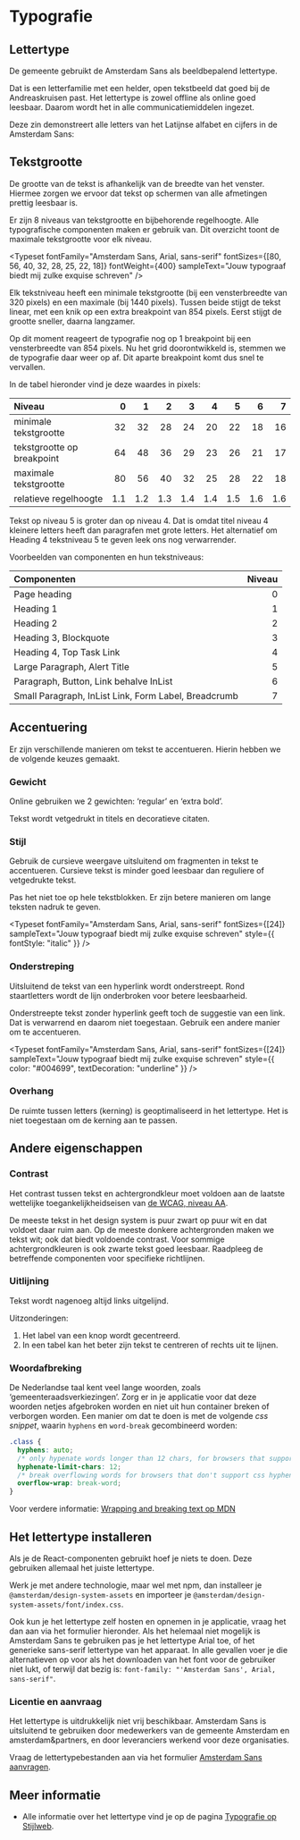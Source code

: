 
<Meta title="Docs/Designrichtlijnen/Typografie" />

# Typografie

## Lettertype

De gemeente gebruikt de Amsterdam Sans als beeldbepalend lettertype.

Dat is een letterfamilie met een helder, open tekstbeeld dat goed bij de Andreaskruisen past.
Het lettertype is zowel offline als online goed leesbaar.
Daarom wordt het in alle communicatiemiddelen ingezet.

Deze zin demonstreert alle letters van het Latijnse alfabet en cijfers in de Amsterdam Sans:

<Typeset
  fontFamily="Amsterdam Sans, Arial, sans-serif"
  fontSizes={[24]}
  fontWeight={400}
  sampleText="Jouw typograaf biedt mij zulke exquise schreven 012345689"
/>

## Tekstgrootte

De grootte van de tekst is afhankelijk van de breedte van het venster.
Hiermee zorgen we ervoor dat tekst op schermen van alle afmetingen prettig leesbaar is.

Er zijn 8 niveaus van tekstgrootte en bijbehorende regelhoogte.
Alle typografische componenten maken er gebruik van.
Dit overzicht toont de maximale tekstgrootte voor elk niveau.

<Typeset
  fontFamily="Amsterdam Sans, Arial, sans-serif"
  fontSizes={[80, 56, 40, 32, 28, 25, 22, 18]}
  fontWeight={400}
  sampleText="Jouw typograaf biedt mij zulke exquise schreven"
/>

Elk tekstniveau heeft een minimale tekstgrootte (bij een vensterbreedte van 320 pixels) en een maximale (bij 1440 pixels).
Tussen beide stijgt de tekst linear, met een knik op een extra breakpoint van 854 pixels.
Eerst stijgt de grootte sneller, daarna langzamer.

Op dit moment reageert de typografie nog op 1 breakpoint bij een vensterbreedte van 854 pixels.
Nu het grid doorontwikkeld is, stemmen we de typografie daar weer op af.
Dit aparte breakpoint komt dus snel te vervallen.

In de tabel hieronder vind je deze waardes in pixels:

| Niveau                     |   0 |   1 |   2 |   3 |   4 |   5 |   6 |   7 |
| :------------------------- | --: | --: | --: | --: | --: | --: | --: | --: |
| minimale tekstgrootte      |  32 |  32 |  28 |  24 |  20 |  22 |  18 |  16 |
| tekstgrootte op breakpoint |  64 |  48 |  36 |  29 |  23 |  26 |  21 |  17 |
| maximale tekstgrootte      |  80 |  56 |  40 |  32 |  25 |  28 |  22 |  18 |
| relatieve regelhoogte      | 1.1 | 1.2 | 1.3 | 1.4 | 1.4 | 1.5 | 1.6 | 1.6 |

Tekst op niveau 5 is groter dan op niveau 4.
Dat is omdat titel niveau 4 kleinere letters heeft dan paragrafen met grote letters.
Het alternatief om Heading 4 tekstniveau 5 te geven leek ons nog verwarrender.

Voorbeelden van componenten en hun tekstniveaus:

| Componenten                                          | Niveau |
| :--------------------------------------------------- | -----: |
| Page heading                                         |      0 |
| Heading 1                                            |      1 |
| Heading 2                                            |      2 |
| Heading 3, Blockquote                                |      3 |
| Heading 4, Top Task Link                             |      4 |
| Large Paragraph, Alert Title                         |      5 |
| Paragraph, Button, Link behalve InList               |      6 |
| Small Paragraph, InList Link, Form Label, Breadcrumb |      7 |

## Accentuering

Er zijn verschillende manieren om tekst te accentueren.
Hierin hebben we de volgende keuzes gemaakt.

### Gewicht

Online gebruiken we 2 gewichten: ‘regular’ en ‘extra bold’.

<Typeset
  fontFamily="Amsterdam Sans, Arial, sans-serif"
  fontSizes={[24]}
  fontWeight={400}
  sampleText="Jouw typograaf biedt mij zulke exquise schreven"
/>

Tekst wordt vetgedrukt in titels en decoratieve citaten.

<Typeset
  fontFamily="Amsterdam Sans, Arial, sans-serif"
  fontSizes={[24]}
  fontWeight={800}
  sampleText="Jouw typograaf biedt mij zulke exquise schreven"
/>

### Stijl

Gebruik de cursieve weergave uitsluitend om fragmenten in tekst te accentueren.
Cursieve tekst is minder goed leesbaar dan reguliere of vetgedrukte tekst.

Pas het niet toe op hele tekstblokken.
Er zijn betere manieren om lange teksten nadruk te geven.

<Typeset
  fontFamily="Amsterdam Sans, Arial, sans-serif"
  fontSizes={[24]}
  sampleText="Jouw typograaf biedt mij zulke exquise schreven"
  style={{ fontStyle: "italic" }}
/>

### Onderstreping

Uitsluitend de tekst van een hyperlink wordt onderstreept.
Rond staartletters wordt de lijn onderbroken voor betere leesbaarheid.

Onderstreepte tekst zonder hyperlink geeft toch de suggestie van een link.
Dat is verwarrend en daarom niet toegestaan.
Gebruik een andere manier om te accentueren.

<Typeset
  fontFamily="Amsterdam Sans, Arial, sans-serif"
  fontSizes={[24]}
  sampleText="Jouw typograaf biedt mij zulke exquise schreven"
  style={{ color: "#004699", textDecoration: "underline" }}
/>

### Overhang

De ruimte tussen letters (kerning) is geoptimaliseerd in het lettertype.
Het is niet toegestaan om de kerning aan te passen.

## Andere eigenschappen

### Contrast

Het contrast tussen tekst en achtergrondkleur moet voldoen aan de laatste wettelijke toegankelijkheidseisen van [de WCAG, niveau AA](https://www.w3.org/WAI/WCAG21/Understanding/contrast-minimum.html).

De meeste tekst in het design system is puur zwart op puur wit en dat voldoet daar ruim aan.
Op de meeste donkere achtergronden maken we tekst wit; ook dat biedt voldoende contrast.
Voor sommige achtergrondkleuren is ook zwarte tekst goed leesbaar.
Raadpleeg de betreffende componenten voor specifieke richtlijnen.

### Uitlijning

Tekst wordt nagenoeg altijd links uitgelijnd.

Uitzonderingen:

1. Het label van een knop wordt gecentreerd.
2. In een tabel kan het beter zijn tekst te centreren of rechts uit te lijnen.

### Woordafbreking

De Nederlandse taal kent veel lange woorden, zoals ‘gemeenteraadsverkiezingen’.
Zorg er in je applicatie voor dat deze woorden netjes afgebroken worden en niet uit hun container breken of verborgen worden.
Een manier om dat te doen is met de volgende _css snippet_, waarin `hyphens` en `word-break` gecombineerd worden:

```css
.class {
  hyphens: auto;
  /* only hypenate words longer than 12 chars, for browsers that support it */
  hyphenate-limit-chars: 12;
  /* break overflowing words for browsers that don't support css hyphens */
  overflow-wrap: break-word;
}
```

Voor verdere informatie: [Wrapping and breaking text op MDN](https://developer.mozilla.org/en-US/docs/Web/CSS/CSS_text/Wrapping_breaking_text)

## Het lettertype installeren

Als je de React-componenten gebruikt hoef je niets te doen.
Deze gebruiken allemaal het juiste lettertype.

Werk je met andere technologie, maar wel met npm, dan installeer je `@amsterdam/design-system-assets` en importeer je `@amsterdam/design-system-assets/font/index.css`.

Ook kun je het lettertype zelf hosten en opnemen in je applicatie, vraag het dan aan via het formulier hieronder.
Als het helemaal niet mogelijk is Amsterdam Sans te gebruiken pas je het lettertype Arial toe, of het generieke sans-serif lettertype van het apparaat.
In alle gevallen voer je die alternatieven op voor als het downloaden van het font voor de gebruiker niet lukt, of terwijl dat bezig is: `font-family: "'Amsterdam Sans', Arial, sans-serif"`.

### Licentie en aanvraag

Het lettertype is uitdrukkelijk niet vrij beschikbaar.
Amsterdam Sans is uitsluitend te gebruiken door medewerkers van de gemeente Amsterdam en amsterdam&partners, en door leveranciers werkend voor deze organisaties.

Vraag de lettertypebestanden aan via het formulier [Amsterdam Sans aanvragen](https://formulier.amsterdam.nl/thema/huisstijl/amsterdam-sans-aanvragen).

## Meer informatie

- Alle informatie over het lettertype vind je op de pagina [Typografie op Stijlweb](https://amsterdam.nl/stijlweb/basiselementen/typografie/).
